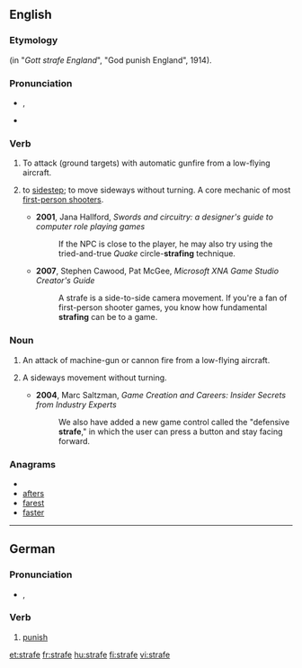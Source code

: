 {{also|Strafe}}
==English==

===Etymology===
{{etyl|de}} {{term|strafe||punish|lang=de}} (in "''Gott strafe England''", "God punish England", 1914).

===Pronunciation===
* {{a|UK}} {{IPA|/stɹeɪf/}}, {{SAMPA|/streIf/}}
* {{rhymes|eɪf}}

===Verb===
{{en-verb|straf|es}}

# {{transitive}} To attack (ground targets) with automatic gunfire from a low-flying aircraft.
# {{rfv-sense}} {{transitive|video games}} to [[sidestep]]; to move sideways without turning. A core mechanic of most [[first-person shooter]]s.
#* '''2001''', Jana Hallford, ''Swords and circuitry: a designer's guide to computer role playing games''
#*: If the NPC is close to the player, he may also try using the tried-and-true ''Quake'' circle-'''strafing''' technique.
#* '''2007''', Stephen Cawood, Pat McGee, ''Microsoft XNA Game Studio Creator's Guide''
#*: A strafe is a side-to-side camera movement. If you're a fan of first-person shooter games, you know how fundamental '''strafing''' can be to a game.

===Noun===
{{en-noun}}

# An attack of machine-gun or cannon fire from a low-flying aircraft.
# {{video games}} A sideways movement without turning.
#* '''2004''', Marc Saltzman, ''Game Creation and Careers: Insider Secrets from Industry Experts''
#*: We also have added a new game control called the "defensive '''strafe'''," in which the user can press a button and stay facing forward. 

===Anagrams===
* {{alphagram|aefrst}}
* [[afters#English|afters]]
* [[farest#English|farest]]
* [[faster#English|faster]]

----

==German==

===Pronunciation===
* {{IPA|/ˈʃtʁaːfə/|lang=de}}, {{SAMPA|/"StRa:f@/}}

===Verb===
{{infl|de|verb form|1st person singular and imperative of|[[strafen]]}}

# [[punish]]

[[et:strafe]]
[[fr:strafe]]
[[hu:strafe]]
[[fi:strafe]]
[[vi:strafe]]